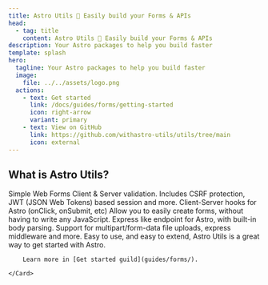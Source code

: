 ```yaml
---
title: Astro Utils 🚀 Easily build your Forms & APIs
head:
  - tag: title
    content: Astro Utils 🚀 Easily build your Forms & APIs
description: Your Astro packages to help you build faster
template: splash
hero:
  tagline: Your Astro packages to help you build faster
  image:
    file: ../../assets/logo.png
  actions:
    - text: Get started
      link: /docs/guides/forms/getting-started
      icon: right-arrow
      variant: primary
    - text: View on GitHub
      link: https://github.com/withastro-utils/utils/tree/main
      icon: external
---
```



## What is Astro Utils?

<CardGrid stagger>
	<Card title="Web Forms" icon="pencil">
		Simple Web Forms Client & Server validation. Includes CSRF protection, JWT (JSON Web Tokens) based session and more.
	</Card>
	<Card title="Astro Hooks" icon="add-document">
		Client-Server hooks for Astro (onClick, onSubmit, etc)
        Allow you to easily create forms, without having to write any JavaScript.
	</Card>
	<Card title="Express Endpoint" icon="setting">
		Express like endpoint for Astro, with built-in body parsing.
        Support for multipart/form-data file uploads, express middleware and more.
	</Card>
	<Card title="Read the docs" icon="open-book">
        Easy to use, and easy to extend, Astro Utils is a great way to get started with Astro.

		Learn more in [Get started guild](guides/forms/).

	</Card>
</CardGrid>
